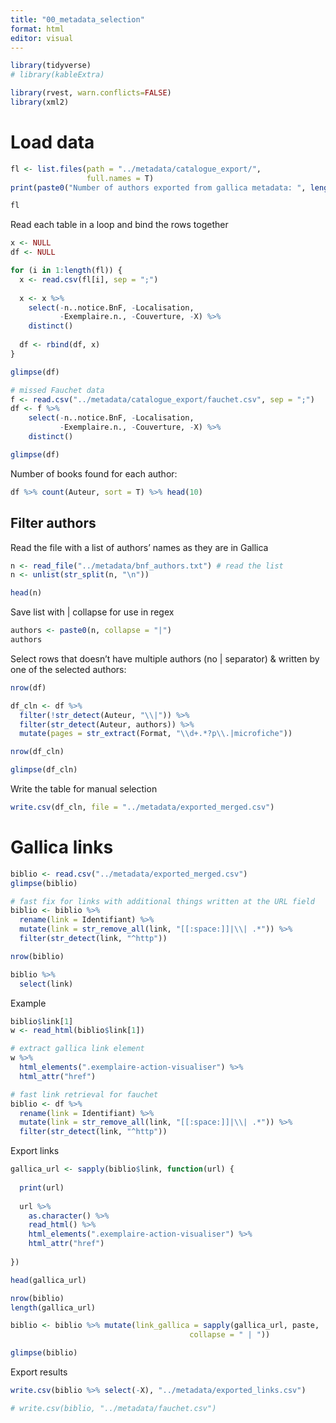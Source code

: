 ```yaml
---
title: "00_metadata_selection"
format: html
editor: visual
---
```


```r
library(tidyverse)
# library(kableExtra)

library(rvest, warn.conflicts=FALSE)
library(xml2)
```

# Load data

```r
fl <- list.files(path = "../metadata/catalogue_export/",
                 full.names = T)
print(paste0("Number of authors exported from gallica metadata: ", length(fl)))

fl
```

Read each table in a loop and bind the rows together

```r

x <- NULL
df <- NULL

for (i in 1:length(fl)) {
  x <- read.csv(fl[i], sep = ";")
  
  x <- x %>% 
    select(-n..notice.BnF, -Localisation, 
           -Exemplaire.n., -Couverture, -X) %>% 
    distinct()
  
  df <- rbind(df, x)
}

glimpse(df)
```

```r
# missed Fauchet data
f <- read.csv("../metadata/catalogue_export/fauchet.csv", sep = ";")
df <- f %>% 
    select(-n..notice.BnF, -Localisation, 
           -Exemplaire.n., -Couverture, -X) %>% 
    distinct()

glimpse(df)
```

Number of books found for each author:

```r
df %>% count(Auteur, sort = T) %>% head(10)
```

## Filter authors

Read the file with a list of authors' names as they are in Gallica

```r
n <- read_file("../metadata/bnf_authors.txt") # read the list
n <- unlist(str_split(n, "\n"))

head(n)
```

Save list with \| collapse for use in regex

```r
authors <- paste0(n, collapse = "|")
authors
```

Select rows that doesn't have multiple authors (no \| separator) & written by one of the selected authors:

```r
nrow(df)

df_cln <- df %>% 
  filter(!str_detect(Auteur, "\\|")) %>% 
  filter(str_detect(Auteur, authors)) %>% 
  mutate(pages = str_extract(Format, "\\d+.*?p\\.|microfiche")) 

nrow(df_cln)
```

```r
glimpse(df_cln)
```

Write the table for manual selection

```r
write.csv(df_cln, file = "../metadata/exported_merged.csv")
```

# Gallica links

```r
biblio <- read.csv("../metadata/exported_merged.csv")
glimpse(biblio)

# fast fix for links with additional things written at the URL field
biblio <- biblio %>% 
  rename(link = Identifiant) %>% 
  mutate(link = str_remove_all(link, "[[:space:]]|\\| .*")) %>% 
  filter(str_detect(link, "^http"))

nrow(biblio)

biblio %>% 
  select(link)
```

Example

```r
biblio$link[1]
w <- read_html(biblio$link[1])

# extract gallica link element
w %>% 
  html_elements(".exemplaire-action-visualiser") %>% 
  html_attr("href")
```

```r
# fast link retrieval for fauchet
biblio <- df %>% 
  rename(link = Identifiant) %>% 
  mutate(link = str_remove_all(link, "[[:space:]]|\\| .*")) %>% 
  filter(str_detect(link, "^http"))
```

Export links

```r

gallica_url <- sapply(biblio$link, function(url) {
  
  print(url)
  
  url %>%
    as.character() %>%
    read_html() %>%
    html_elements(".exemplaire-action-visualiser") %>%
    html_attr("href")
  
})
```

```r
head(gallica_url)
```

```r
nrow(biblio)
length(gallica_url)

biblio <- biblio %>% mutate(link_gallica = sapply(gallica_url, paste, 
                                        collapse = " | "))
```

```r
glimpse(biblio)
```

Export results

```r
write.csv(biblio %>% select(-X), "../metadata/exported_links.csv")

# write.csv(biblio, "../metadata/fauchet.csv")
```

### 
